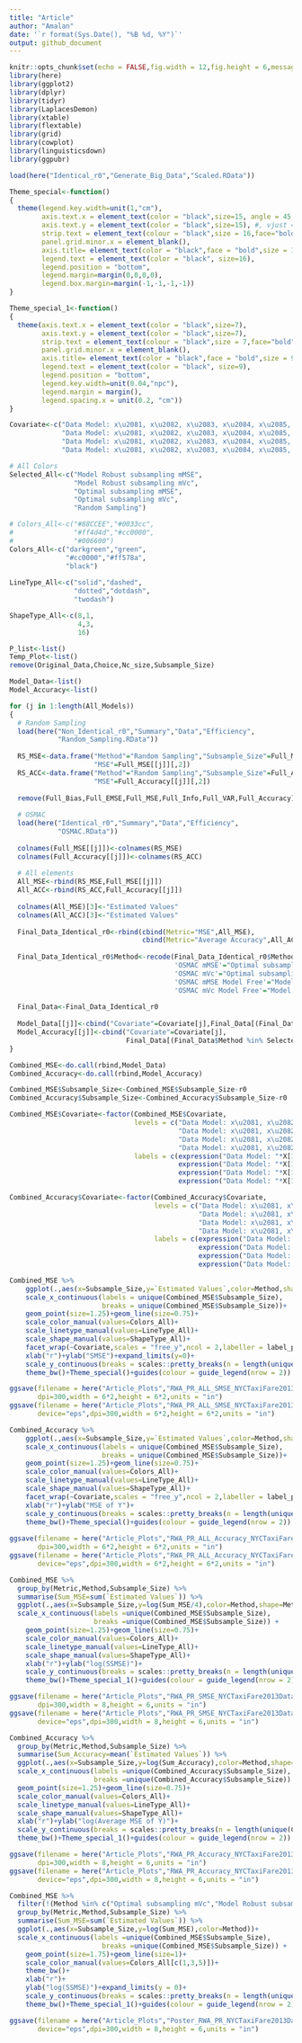 ```yaml
---
title: "Article"
author: "Amalan"
date: '`r format(Sys.Date(), "%B %d, %Y")`'
output: github_document
---
```


```r
knitr::opts_chunk$set(echo = FALSE,fig.width = 12,fig.height = 6,message = FALSE,warning = FALSE)
library(here)
library(ggplot2)
library(dplyr)
library(tidyr)
library(LaplacesDemon)
library(xtable)
library(flextable)
library(grid)
library(cowplot)
library(linguisticsdown)
library(ggpubr)

load(here("Identical_r0","Generate_Big_Data","Scaled.RData"))

Theme_special<-function()
{
  theme(legend.key.width=unit(1,"cm"),
        axis.text.x = element_text(color = "black",size=15, angle = 45, hjust=0.75), #, vjust = 0.5
        axis.text.y = element_text(color = "black",size=15), #, vjust = 0.5, hjust=1
        strip.text = element_text(colour = "black",size = 16,face="bold"),
        panel.grid.minor.x = element_blank(),
        axis.title= element_text(color = "black",face = "bold",size = 18),
        legend.text = element_text(color = "black", size=16),
        legend.position = "bottom",
        legend.margin=margin(0,0,0,0),
        legend.box.margin=margin(-1,-1,-1,-1)) 
}

Theme_special_1<-function()
{
  theme(axis.text.x = element_text(color = "black",size=7), 
        axis.text.y = element_text(color = "black",size=7), 
        strip.text = element_text(colour = "black",size = 7,face="bold"),
        panel.grid.minor.x = element_blank(),
        axis.title= element_text(color = "black",face = "bold",size = 9),
        legend.text = element_text(color = "black", size=9),
        legend.position = "bottom",
        legend.key.width=unit(0.04,"npc"),
        legend.margin = margin(),
        legend.spacing.x = unit(0.2, "cm"))
}

Covariate<-c("Data Model: x\u2081, x\u2082, x\u2083, x\u2084, x\u2085, x\u2086",
             "Data Model: x\u2081, x\u2082, x\u2083, x\u2084, x\u2085, x\u2086, (x\u2085)\u00B2",
             "Data Model: x\u2081, x\u2082, x\u2083, x\u2084, x\u2085, x\u2086, (x\u2086)\u00B2",
             "Data Model: x\u2081, x\u2082, x\u2083, x\u2084, x\u2085, x\u2086, (x\u2085)\u00B2, (x\u2086)\u00B2")

# All Colors
Selected_All<-c("Model Robust subsampling mMSE",
                "Model Robust subsampling mVc",
                "Optimal subsampling mMSE",
                "Optimal subsampling mVc",
                "Random Sampling")

# Colors_All<-c("#88CCEE","#0033cc",
#               "#ff4d4d","#cc0000",
#               "#006600")
Colors_All<-c("darkgreen","green",
              "#cc0000","#ff578a",
              "black")
                         
LineType_All<-c("solid","dashed",
                "dotted","dotdash",
                "twodash")

ShapeType_All<-c(8,1,
                 4,3,
                 16)

P_list<-list()
Temp_Plot<-list()
remove(Original_Data,Choice,Nc_size,Subsample_Size)
```


```r
Model_Data<-list()
Model_Accuracy<-list()

for (j in 1:length(All_Models)) 
{
  # Random Sampling
  load(here("Non_Identical_r0","Summary","Data","Efficiency",
            "Random_Sampling.RData"))
  
  RS_MSE<-data.frame("Method"="Random Sampling","Subsample_Size"=Full_MSE[[j]][,1],
                     "MSE"=Full_MSE[[j]][,2])
  RS_ACC<-data.frame("Method"="Random Sampling","Subsample_Size"=Full_Accuracy[[j]][,1],
                     "MSE"=Full_Accuracy[[j]][,2])
  
  remove(Full_Bias,Full_EMSE,Full_MSE,Full_Info,Full_VAR,Full_Accuracy)
  
  # OSMAC
  load(here("Identical_r0","Summary","Data","Efficiency",
            "OSMAC.RData"))
  
  colnames(Full_MSE[[j]])<-colnames(RS_MSE)
  colnames(Full_Accuracy[[j]])<-colnames(RS_ACC)
  
  # All elements
  All_MSE<-rbind(RS_MSE,Full_MSE[[j]])
  All_ACC<-rbind(RS_ACC,Full_Accuracy[[j]])
  
  colnames(All_MSE)[3]<-"Estimated Values"
  colnames(All_ACC)[3]<-"Estimated Values"
  
  Final_Data_Identical_r0<-rbind(cbind(Metric="MSE",All_MSE),
                                 cbind(Metric="Average Accuracy",All_ACC))
  
  Final_Data_Identical_r0$Method<-recode(Final_Data_Identical_r0$Method,
                                         'OSMAC mMSE'="Optimal subsampling mMSE",
                                         'OSMAC mVc'="Optimal subsampling mVc",
                                         'OSMAC mMSE Model Free'="Model Robust subsampling mMSE",
                                         'OSMAC mVc Model Free'="Model Robust subsampling mVc")
    
  Final_Data<-Final_Data_Identical_r0
  
  Model_Data[[j]]<-cbind("Covariate"=Covariate[j],Final_Data[(Final_Data$Method %in% Selected_All) & (Final_Data$Metric == "MSE"),]) 
  Model_Accuracy[[j]]<-cbind("Covariate"=Covariate[j],
                             Final_Data[(Final_Data$Method %in% Selected_All) & (Final_Data$Metric == "Average Accuracy"),])
}

Combined_MSE<-do.call(rbind,Model_Data)
Combined_Accuracy<-do.call(rbind,Model_Accuracy)

Combined_MSE$Subsample_Size<-Combined_MSE$Subsample_Size-r0
Combined_Accuracy$Subsample_Size<-Combined_Accuracy$Subsample_Size-r0

Combined_MSE$Covariate<-factor(Combined_MSE$Covariate,
                               levels = c("Data Model: x\u2081, x\u2082, x\u2083, x\u2084, x\u2085, x\u2086",
                                          "Data Model: x\u2081, x\u2082, x\u2083, x\u2084, x\u2085, x\u2086, (x\u2085)\u00B2",
                                          "Data Model: x\u2081, x\u2082, x\u2083, x\u2084, x\u2085, x\u2086, (x\u2086)\u00B2",
                                          "Data Model: x\u2081, x\u2082, x\u2083, x\u2084, x\u2085, x\u2086, (x\u2085)\u00B2, (x\u2086)\u00B2"),
                               labels = c(expression("Data Model: "*X[1]*", "*X[2]*", "*X[3]*", "*X[4]*", "*X[5]*", "*X[6]),
                                          expression("Data Model: "*X[1]*", "*X[2]*", "*X[3]*", "*X[4]*", "*X[5]*", "*X[6]*", "*X[5]^{2}),
                                          expression("Data Model: "*X[1]*", "*X[2]*", "*X[3]*", "*X[4]*", "*X[5]*", "*X[6]*", "*X[6]^{2}),
                                          expression("Data Model: "*X[1]*", "*X[2]*", "*X[3]*", "*X[4]*", "*X[5]*", "*X[6]*", "*X[5]^{2}*", "*X[6]^{2})))

Combined_Accuracy$Covariate<-factor(Combined_Accuracy$Covariate,
                                    levels = c("Data Model: x\u2081, x\u2082, x\u2083, x\u2084, x\u2085, x\u2086",
                                               "Data Model: x\u2081, x\u2082, x\u2083, x\u2084, x\u2085, x\u2086, (x\u2085)\u00B2",
                                               "Data Model: x\u2081, x\u2082, x\u2083, x\u2084, x\u2085, x\u2086, (x\u2086)\u00B2",
                                               "Data Model: x\u2081, x\u2082, x\u2083, x\u2084, x\u2085, x\u2086, (x\u2085)\u00B2, (x\u2086)\u00B2"),
                                    labels = c(expression("Data Model: "*X[1]*", "*X[2]*", "*X[3]*", "*X[4]*", "*X[5]*", "*X[6]),
                                               expression("Data Model: "*X[1]*", "*X[2]*", "*X[3]*", "*X[4]*", "*X[5]*", "*X[6]*", "*X[5]^{2}),
                                               expression("Data Model: "*X[1]*", "*X[2]*", "*X[3]*", "*X[4]*", "*X[5]*", "*X[6]*", "*X[6]^{2}),
                                               expression("Data Model: "*X[1]*", "*X[2]*", "*X[3]*", "*X[4]*", "*X[5]*", "*X[6]*", "*X[5]^{2}*", "*X[6]^{2})))

Combined_MSE %>%
    ggplot(.,aes(x=Subsample_Size,y=`Estimated Values`,color=Method,shape=Method,linetype=Method))+
    scale_x_continuous(labels = unique(Combined_MSE$Subsample_Size),
                       breaks = unique(Combined_MSE$Subsample_Size))+
    geom_point(size=1.25)+geom_line(size=0.75)+
    scale_color_manual(values=Colors_All)+
    scale_linetype_manual(values=LineType_All)+
    scale_shape_manual(values=ShapeType_All)+
    facet_wrap(~Covariate,scales = "free_y",ncol = 2,labeller = label_parsed)+
    xlab("r")+ylab("SMSE")+expand_limits(y=0)+
    scale_y_continuous(breaks = scales::pretty_breaks(n = length(unique(Combined_MSE$Subsample_Size))/2))+
    theme_bw()+Theme_special()+guides(colour = guide_legend(nrow = 2))

ggsave(filename = here("Article_Plots","RWA_PR_ALL_SMSE_NYCTaxiFare2013Data.pdf"),
       dpi=300,width = 6*2,height = 6*2,units = "in")
ggsave(filename = here("Article_Plots","RWA_PR_ALL_SMSE_NYCTaxiFare2013Data.eps"),
       device="eps",dpi=300,width = 6*2,height = 6*2,units = "in")

Combined_Accuracy %>%
    ggplot(.,aes(x=Subsample_Size,y=`Estimated Values`,color=Method,shape=Method,linetype=Method))+
    scale_x_continuous(labels = unique(Combined_MSE$Subsample_Size),
                       breaks = unique(Combined_MSE$Subsample_Size))+
    geom_point(size=1.25)+geom_line(size=0.75)+
    scale_color_manual(values=Colors_All)+
    scale_linetype_manual(values=LineType_All)+
    scale_shape_manual(values=ShapeType_All)+
    facet_wrap(~Covariate,scales = "free_y",ncol = 2,labeller = label_parsed)+
    xlab("r")+ylab("MSE of Y")+
    scale_y_continuous(breaks = scales::pretty_breaks(n = length(unique(Combined_MSE$Subsample_Size))/2))+
    theme_bw()+Theme_special()+guides(colour = guide_legend(nrow = 2))
      
ggsave(filename = here("Article_Plots","RWA_PR_ALL_Accuracy_NYCTaxiFare2013Data.pdf"),
       dpi=300,width = 6*2,height = 6*2,units = "in")
ggsave(filename = here("Article_Plots","RWA_PR_ALL_Accuracy_NYCTaxiFare2013Data.eps"),
       device="eps",dpi=300,width = 6*2,height = 6*2,units = "in")

Combined_MSE %>%
  group_by(Metric,Method,Subsample_Size) %>%
  summarise(Sum_MSE=sum(`Estimated Values`)) %>%
  ggplot(.,aes(x=Subsample_Size,y=log(Sum_MSE/4),color=Method,shape=Method,linetype=Method))+
  scale_x_continuous(labels =unique(Combined_MSE$Subsample_Size),
                     breaks =unique(Combined_MSE$Subsample_Size)) +
    geom_point(size=1.25)+geom_line(size=0.75)+
    scale_color_manual(values=Colors_All)+
    scale_linetype_manual(values=LineType_All)+
    scale_shape_manual(values=ShapeType_All)+
    xlab("r")+ylab("log(SSMSE)")+
    scale_y_continuous(breaks = scales::pretty_breaks(n = length(unique(Combined_MSE$Subsample_Size))/2))+
    theme_bw()+Theme_special_1()+guides(colour = guide_legend(nrow = 2))

ggsave(filename = here("Article_Plots","RWA_PR_SMSE_NYCTaxiFare2013Data.pdf"),
       dpi=300,width = 8,height = 6,units = "in")
ggsave(filename = here("Article_Plots","RWA_PR_SMSE_NYCTaxiFare2013Data.eps"),
       device="eps",dpi=300,width = 8,height = 6,units = "in")

Combined_Accuracy %>%
  group_by(Metric,Method,Subsample_Size) %>%
  summarise(Sum_Accuracy=mean(`Estimated Values`)) %>%
  ggplot(.,aes(x=Subsample_Size,y=log(Sum_Accuracy),color=Method,shape=Method,linetype=Method))+
  scale_x_continuous(labels =unique(Combined_Accuracy$Subsample_Size),
                     breaks =unique(Combined_Accuracy$Subsample_Size)) +
  geom_point(size=1.25)+geom_line(size=0.75)+
  scale_color_manual(values=Colors_All)+
  scale_linetype_manual(values=LineType_All)+
  scale_shape_manual(values=ShapeType_All)+
  xlab("r")+ylab("log(Average MSE of Y)")+
  scale_y_continuous(breaks = scales::pretty_breaks(n = length(unique(Combined_Accuracy$Subsample_Size))/2))+
  theme_bw()+Theme_special_1()+guides(colour = guide_legend(nrow = 2))

ggsave(filename = here("Article_Plots","RWA_PR_Accuracy_NYCTaxiFare2013Data.pdf"),
       dpi=300,width = 8,height = 6,units = "in")
ggsave(filename = here("Article_Plots","RWA_PR_Accuracy_NYCTaxiFare2013Data.eps"),
       device="eps",dpi=300,width = 8,height = 6,units = "in")

Combined_MSE %>%
  filter(!(Method %in% c("Optimal subsampling mVc","Model Robust subsampling mVc"))) %>%
  group_by(Metric,Method,Subsample_Size) %>%
  summarise(Sum_MSE=sum(`Estimated Values`)) %>%
  ggplot(.,aes(x=Subsample_Size,y=log(Sum_MSE),color=Method))+
  scale_x_continuous(labels =unique(Combined_MSE$Subsample_Size),
                       breaks =unique(Combined_MSE$Subsample_Size)) +
    geom_point(size=1.75)+geom_line(size=1)+
    scale_color_manual(values=Colors_All[c(1,3,5)])+
    theme_bw()+
    xlab("r")+
    ylab("log(SSMSE)")+expand_limits(y = 0)+
    scale_y_continuous(breaks = scales::pretty_breaks(n = length(unique(Combined_MSE$Subsample_Size))/2))+
    theme_bw()+Theme_special_1()+guides(colour = guide_legend(nrow = 2))

ggsave(filename = here("Article_Plots","Poster_RWA_PR_NYCTaxiFare2013Data.eps"),
       device="eps",dpi=300,width = 8,height = 6,units = "in")
```

